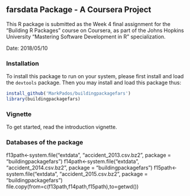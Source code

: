## farsdata Package - A Coursera Project

This R package is submitted as the Week 4 final assignment for the "Building R Packages" course on Coursera, as part of the Johns Hopkins University "Mastering Software Development in R" specialization.

Date: 2018/05/10

### Installation

To install this package to run on your system, please first install and load the `devtools` package. Then you may install and load this package thus:

```R
install_github('MarkPados/buildingpackagefars')
library(buildingpackagefars)
```

### Vignette

To get started, read the introduction vignette.


### Databases of the package

f13path<-system.file("extdata", "accident_2013.csv.bz2", package = "buildingpackagefars")
f14path<-system.file("extdata", "accident_2014.csv.bz2", package = "buildingpackagefars")
f15path<-system.file("extdata", "accident_2015.csv.bz2", package = "buildingpackagefars")
file.copy(from=c(f13path,f14path,f15path),to=getwd())
